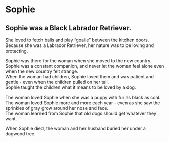 # Sophie

## Sophie was a Black Labrador Retriever.

<p>She loved to fetch balls and play "goalie" between the kitchen doors.<br>
Because she was a Labrador Retriever, her nature was to be loving and protecting.</p>

<p>Sophie was there for the woman when she moved to the new country.<br>
Sophie was a constant companion, and never let the woman feel alone even when the new country felt strange.<br>
When the woman had children, Sophie loved them and was patient and gentle - even when the children pulled on her tail.<br>
Sophie taught the children what it means to be loved by a dog.</p>

<p>The woman loved Sophie when she was a puppy with fur as black as coal.<br>
The woman loved Sophie more and more each year - even as she saw the sprinkles of gray grow around her nose and face.<br>
The woman learned from Sophie that old dogs should get whatever they want.</p>

<p>When Sophie died, the woman and her husband buried her under a dogwood tree.</p>
